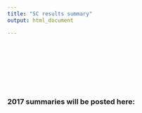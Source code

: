 ```yaml
---
title: "SC results summary"
output: html_document

---
```


<br><br><br><br><br><br/>

### 2017 summaries will be posted here:



```r

```